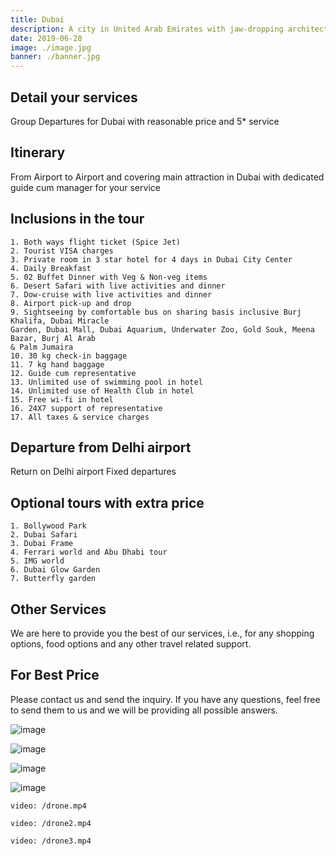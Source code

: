 ```yaml
---
title: Dubai
description: A city in United Arab Emirates with jaw-dropping architecture and lots of fun activities waiting for you. The best way to spend your time in Dubai is...
date: 2019-06-28
image: ./image.jpg
banner: ./banner.jpg
---
```


## Detail your services
Group Departures for Dubai with reasonable price and 5* service

## Itinerary
From Airport to Airport and covering main attraction in Dubai with dedicated guide cum manager for your service

## Inclusions in the tour
    1. Both ways flight ticket (Spice Jet)
    2. Tourist VISA charges
    3. Private room in 3 star hotel for 4 days in Dubai City Center
    4. Daily Breakfast
    5. 02 Buffet Dinner with Veg & Non-veg items
    6. Desert Safari with live activities and dinner
    7. Dow-cruise with live activities and dinner
    8. Airport pick-up and drop
    9. Sightseeing by comfortable bus on sharing basis inclusive Burj Khalifa, Dubai Miracle 
    Garden, Dubai Mall, Dubai Aquarium, Underwater Zoo, Gold Souk, Meena Bazar, Burj Al Arab 
    & Palm Jumaira
    10. 30 kg check-in baggage
    11. 7 kg hand baggage
    12. Guide cum representative
    13. Unlimited use of swimming pool in hotel
    14. Unlimited use of Health Club in hotel
    15. Free wi-fi in hotel
    16. 24X7 support of representative
    17. All taxes & service charges

## Departure from Delhi airport
Return on Delhi airport
Fixed departures

## Optional tours with extra price
    1. Bollywood Park
    2. Dubai Safari
    3. Dubai Frame
    4. Ferrari world and Abu Dhabi tour
    5. IMG world
    6. Dubai Glow Garden
    7. Butterfly garden 

## Other Services
We are here to provide you the best of our services, i.e., for any shopping options, food options and any other travel related support.

## For Best Price
Please contact us and send the inquiry. If you have any questions, feel free to send them to us and we will be providing all possible answers.

<Row>
<Col>

![image](./b1.jpg)

</Col>
<Col>

![image](./b2.jpg)

</Col>
</Row>


<Row>
<Col>

![image](./l3.jpg)

</Col>
<Col>

![image](./l2.jpg)

</Col>
</Row>
<Row>
<Col>

`video: /drone.mp4`
</Col>
<Col>

`video: /drone2.mp4`
</Col>
<Col>

`video: /drone3.mp4`
</Col>
</Row>